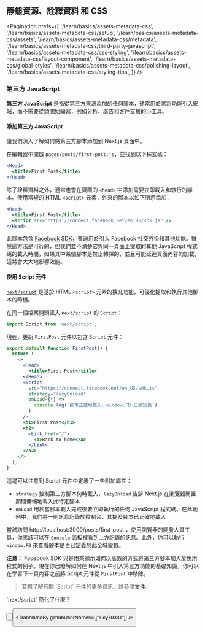 
## 靜態資源、詮釋資料 和 CSS

<Pagination
  hrefs={[
    '/learn/basics/assets-metadata-css',
    '/learn/basics/assets-metadata-css/setup',
    '/learn/basics/assets-metadata-css/assets',
    '/learn/basics/assets-metadata-css/metadata',
    '/learn/basics/assets-metadata-css/third-party-javascript',
    '/learn/basics/assets-metadata-css/css-styling',
    '/learn/basics/assets-metadata-css/layout-component',
    '/learn/basics/assets-metadata-css/global-styles',
    '/learn/basics/assets-metadata-css/polishing-layout',
    '/learn/basics/assets-metadata-css/styling-tips',
  ]}
/>

### 第三方 JavaScript

**第三方 JavaScript** 是指從第三方來源添加的任何腳本，通常用於將新功能引入網站，而不需要從頭開始編寫，例如分析、廣告和客戶支援的小工具。

#### 添加第三方 JavaScript

讓我們深入了解如何將第三方腳本添加到 Next.js 頁面中。

在編輯器中開啟 `pages/posts/first-post.js`，並找到以下程式碼：

```jsx
<Head>
  <title>First Post</title>
</Head>
```

除了詮釋資料之外，通常也會在頁面的 `<head>` 中添加需要立即載入和執行的腳本。使用常規的 HTML `<script>` 元素，外來的腳本以如下所示添加：

```jsx
<Head>
  <title>First Post</title>
  <script src="https://connect.facebook.net/en_US/sdk.js" />
</Head>
```

此腳本包含 <a href="https://developers.facebook.com/docs/javascript/quickstart" target="_blank">Facebook SDK</a>，普遍用於引入 Facebook 社交外掛和其他功能。雖然這方法是可行的，但我們並不清楚它與同一頁面上提取的其他 JavaScript 程式碼的載入時間，如果其中某個腳本是禁止轉譯的，並且可能延遲頁面內容的加載，這將會大大地影響效能。

#### 使用 Script 元件

<a href="/docs/api-reference/next/script" className="link-code" target="_blank">`next/script`</a> 是基於 HTML `<script>` 元素的擴充功能，可優化提取和執行其他腳本的時機。

在同一個檔案開頭匯入 `next/script` 的 `Script`：

```jsx
import Script from 'next/script';
```

現在，更新 `FirstPost` 元件以包含 `Script` 元件：

```jsx
export default function FirstPost() {
  return (
    <>
      <Head>
        <title>First Post</title>
      </Head>
      <Script
        src="https://connect.facebook.net/en_US/sdk.js"
        strategy="lazyOnload"
        onLoad={() =>
          console.log(`腳本正確地載入，window.FB 已被定義`)
        }
      />
      <h1>First Post</h1>
      <h2>
        <Link href="/">
          <a>Back to home</a>
        </Link>
      </h2>
    </>
  );
}
```

這邊可以注意到 Script 元件中定義了一些附加屬性：

- `strategy` 控制第三方腳本何時載入，`lazyOnload` 告訴 Next.js 在瀏覽器閒置期間慵懶地載入此特定腳本
- `onLoad` 用於當腳本載入完成後要立即執行的任何 JavaScript 程式碼。在此範例中，我們將一則訊息記錄於控制台，其提及腳本已正確地載入

嘗試訪問 http://localhost:3000/posts/first-post ，使用瀏覽器的開發人員工具，你應該可以在 `Console` 面板裡看到上方記錄的訊息。此外，你可以執行 `window.FB` 來查看腳本是否已定義於此全域變數。

**注意：** Facebook SDK 只是用來顯示如何以高效的方式將第三方腳本加入於應用程式的例子。現在你已瞭解如何在 Next.js 中引入第三方功能的基礎知識，你可以在學習下一頁內容之前將 Script 元件從 `FirstPost` 中移除。

<Blockquote>
  若想了解有關 `Script` 元件的更多資訊，請參閱<a href="/docs/basic-features/script" target="_blank">文件</a>。
</Blockquote>

<Quiz>
  <QuizHeading type={QuizType.quickReview}>
    `next/script` 簡化了什麼？
  </QuizHeading>
  <QuizOptionGroup>
    <QuizOption text="載入第三方腳本" isCorrect />
    <QuizOption text="壓縮腳本" />
    <QuizOption text="優化打包腳本區塊" />
  </QuizOptionGroup>
</Quiz>

<Button
  content="返回上一頁 ←"
  url="/learn/basics/assets-metadata-css/metadata"
  basicStyle="text-white bg-[#0070f3]"
  hoverStyle="hover:opacity-90"
/>

<Button
  content="前往下一頁 →"
  url="/learn/basics/assets-metadata-css/css-styling"
  basicStyle="text-white bg-[#0070f3]"
  hoverStyle="hover:opacity-90"
/>

<TranslatedBy githubUserNames={["lucy70381"]} />
